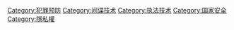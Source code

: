 {{Catmore|監視}}
{{Commonscat|Surveillance}}

[[Category:犯罪预防|Category:犯罪预防]]
[[Category:间谍技术|Category:间谍技术]]
[[Category:执法技术|Category:执法技术]]
[[Category:国家安全|Category:国家安全]]
[[Category:隱私權|Category:隱私權]]